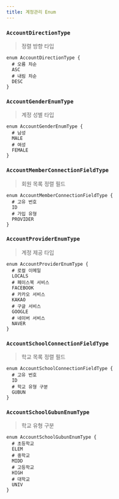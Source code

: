 ```yaml
---
title: 계정관리 Enum
---
```



### `AccountDirectionType`
> 정렬 방향 타입

```js:title=AccountDirectionType
enum AccountDirectionType {
  # 오름 차순 
  ASC
  # 내림 차순
  DESC
}
```


### `AccountGenderEnumType`
> 계정 성별 타입

```js:title=AccountGenderEnumType
enum AccountGenderEnumType {
  # 남성
  MALE
  # 여성
  FEMALE
}
```


### `AccountMemberConnectionFieldType`
> 회원 목록 정렬 필드

```js:title=AccountMemberConnectionFieldType
enum AccountMemberConnectionFieldType {
  # 고유 번호
  ID
  # 가입 유형
  PROVIDER
}
```


### `AccountProviderEnumType`
> 계정 제공 타입

```js:title=AccountProviderEnumType
enum AccountProviderEnumType {
  # 로컬 이메일 
  LOCALS
  # 페이스북 서비스
  FACEBOOK
  # 카카오 서비스
  KAKAO
  # 구글 서비스
  GOOGLE
  # 네이버 서비스
  NAVER
}
```


### `AccountSchoolConnectionFieldType`
> 학교 목록 정렬 필드

```js:title=AccountSchoolConnectionFieldType
enum AccountSchoolConnectionFieldType {
  # 고유 번호
  ID
  # 학교 유형 구분
  GUBUN
}
```


### `AccountSchoolGubunEnumType`
> 학교 유형 구분

```js:title=AccountSchoolGubunEnumType
enum AccountSchoolGubunEnumType {
  # 초등학교
  ELEM
  # 중학교
  MIDD
  # 고등학교
  HIGH
  # 대학교
  UNIV
}
```
